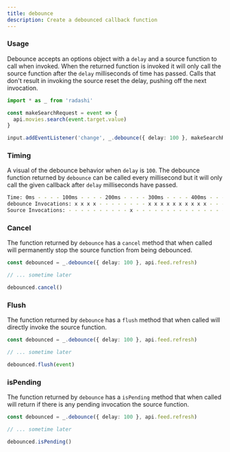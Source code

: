 ```yaml
---
title: debounce
description: Create a debounced callback function
---
```


### Usage

Debounce accepts an options object with a `delay` and a source function to call
when invoked. When the returned function is invoked it will only call the source
function after the `delay` milliseconds of time has passed. Calls that don't result
in invoking the source reset the delay, pushing off the next invocation.

```ts
import * as _ from 'radashi'

const makeSearchRequest = event => {
  api.movies.search(event.target.value)
}

input.addEventListener('change', _.debounce({ delay: 100 }, makeSearchRequest))
```

### Timing

A visual of the debounce behavior when `delay` is `100`. The debounce function
returned by `debounce` can be called every millisecond but it will only call
the given callback after `delay` milliseconds have passed.

```sh
Time: 0ms - - - - 100ms - - - - 200ms - - - - 300ms - - - - 400ms - - - -
debounce Invocations: x x x x - - - - - - - - x x x x x x x x x x - - - - - - - - - - - -
Source Invocations: - - - - - - - - - - x - - - - - - - - - - - - - - - - - x - - - - -
```

### Cancel

The function returned by `debounce` has a `cancel` method that when called will permanently stop the source function from being debounced.

```ts
const debounced = _.debounce({ delay: 100 }, api.feed.refresh)

// ... sometime later

debounced.cancel()
```

### Flush

The function returned by `debounce` has a `flush` method that when called will directly invoke the source function.

```ts
const debounced = _.debounce({ delay: 100 }, api.feed.refresh)

// ... sometime later

debounced.flush(event)
```

### isPending

The function returned by `debounce` has a `isPending` method that when called will return if there is any pending invocation the source function.

```ts
const debounced = _.debounce({ delay: 100 }, api.feed.refresh)

// ... sometime later

debounced.isPending()
```
